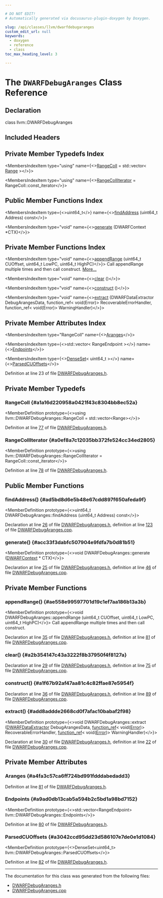 ```yaml
---

# DO NOT EDIT!
# Automatically generated via docusaurus-plugin-doxygen by Doxygen.

slug: /api/classes/llvm/dwarfdebugaranges
custom_edit_url: null
keywords:
  - doxygen
  - reference
  - class
toc_max_heading_level: 3

---
```





# The `DWARFDebugAranges` Class Reference

<DoxygenPage pluginConfig={pluginConfig}>



## Declaration

<CodeBlock>class llvm::DWARFDebugAranges</CodeBlock>

## Included Headers

<IncludesList>
<IncludesListItem
  filePath="llvm/DebugInfo/DWARF/DWARFDebugAranges.h"
  permalink="/docs/api/files/include/include/llvm/include/llvm/debuginfo/include/llvm/debuginfo/dwarf/dwarfdebugaranges-h"
  isLocal="true" />
</IncludesList>

## Private Member Typedefs Index

<MembersIndex>

<MembersIndexItem
  type="using"
  name={<><a href="#a1a16d220958a0421f43c8304bb8ec52a">RangeColl</a> = std::vector&lt; <a href="/docs/api/files/lib/lib/target/lib/target/nvptx/nvvmintrrange-cpp/#a34bd74317e3f04bfc4318c2d1a470877">Range</a> &gt;</>}>
</MembersIndexItem>

<MembersIndexItem
  type="using"
  name={<><a href="#a0ef8a7c12035bb372fe524cc34ed2805">RangeCollIterator</a> = RangeColl::const&#95;iterator</>}>
</MembersIndexItem>

</MembersIndex>

## Public Member Functions Index

<MembersIndex>

<MembersIndexItem
  type={<>uint64&#95;t</>}
  name={<><a href="#ad5bd8d6e5b48e67cdd897f650afeda9f">findAddress</a> (uint64&#95;t Address) const</>}>
</MembersIndexItem>

<MembersIndexItem
  type="void"
  name={<><a href="#acc33f3dabfc507904e9fdfa7b0d81b51">generate</a> (DWARFContext &#42;CTX)</>}>
</MembersIndexItem>

</MembersIndex>

## Private Member Functions Index

<MembersIndex>

<MembersIndexItem
  type="void"
  name={<><a href="#ae558e99597701d19c1ef7aa186b13a3b">appendRange</a> (uint64&#95;t CUOffset, uint64&#95;t LowPC, uint64&#95;t HighPC)</>}>
Call appendRange multiple times and then call construct. <a href="#ae558e99597701d19c1ef7aa186b13a3b">More...</a>
</MembersIndexItem>

<MembersIndexItem
  type="void"
  name={<><a href="#a2b354147c43a3222f8b37950f4f8127a">clear</a> ()</>}>
</MembersIndexItem>

<MembersIndexItem
  type="void"
  name={<><a href="#a1f67b92af47aa81c4c82ffae87e5954f">construct</a> ()</>}>
</MembersIndexItem>

<MembersIndexItem
  type="void"
  name={<><a href="#add8addde2668cd0f7afac10babaf2f98">extract</a> (DWARFDataExtractor DebugArangesData, function&#95;ref&lt; void(Error)&gt; RecoverableErrorHandler, function&#95;ref&lt; void(Error)&gt; WarningHandler)</>}>
</MembersIndexItem>

</MembersIndex>

## Private Member Attributes Index

<MembersIndex>

<MembersIndexItem
  type="RangeColl"
  name={<><a href="#a4fa3c57ca6ff724bd991fdddabedadd3">Aranges</a></>}>
</MembersIndexItem>

<MembersIndexItem
  type={<>std::vector&lt; RangeEndpoint &gt;</>}
  name={<><a href="#a9ad0db13cab5a594b2c5bd1a98bd7152">Endpoints</a></>}>
</MembersIndexItem>

<MembersIndexItem
  type={<><a href="/docs/api/classes/llvm/denseset">DenseSet</a>&lt; uint64&#95;t &gt;</>}
  name={<><a href="#a3042ccd95dd23d586107e7de0e1d1084">ParsedCUOffsets</a></>}>
</MembersIndexItem>

</MembersIndex>


Definition at line 23 of file <a href="/docs/api/files/include/include/llvm/include/llvm/debuginfo/include/llvm/debuginfo/dwarf/dwarfdebugaranges-h">DWARFDebugAranges.h</a>.

<SectionDefinition>

## Private Member Typedefs

### RangeColl {#a1a16d220958a0421f43c8304bb8ec52a}

<MemberDefinition
  prototype={<>using llvm::DWARFDebugAranges::RangeColl =  std::vector&lt;Range&gt;</>}>

Definition at line <a href="/docs/api/files/include/include/llvm/include/llvm/debuginfo/include/llvm/debuginfo/dwarf/dwarfdebugaranges-h/#l00077">77</a> of file <a href="/docs/api/files/include/include/llvm/include/llvm/debuginfo/include/llvm/debuginfo/dwarf/dwarfdebugaranges-h">DWARFDebugAranges.h</a>.
</MemberDefinition>

### RangeCollIterator {#a0ef8a7c12035bb372fe524cc34ed2805}

<MemberDefinition
  prototype={<>using llvm::DWARFDebugAranges::RangeCollIterator =  RangeColl::const&#95;iterator</>}>

Definition at line <a href="/docs/api/files/include/include/llvm/include/llvm/debuginfo/include/llvm/debuginfo/dwarf/dwarfdebugaranges-h/#l00078">78</a> of file <a href="/docs/api/files/include/include/llvm/include/llvm/debuginfo/include/llvm/debuginfo/dwarf/dwarfdebugaranges-h">DWARFDebugAranges.h</a>.
</MemberDefinition>

</SectionDefinition>

<SectionDefinition>

## Public Member Functions

### findAddress() {#ad5bd8d6e5b48e67cdd897f650afeda9f}

<MemberDefinition
  prototype={<>uint64&#95;t DWARFDebugAranges::findAddress (uint64&#95;t Address) const</>}>

Declaration at line <a href="/docs/api/files/include/include/llvm/include/llvm/debuginfo/include/llvm/debuginfo/dwarf/dwarfdebugaranges-h/#l00026">26</a> of file <a href="/docs/api/files/include/include/llvm/include/llvm/debuginfo/include/llvm/debuginfo/dwarf/dwarfdebugaranges-h">DWARFDebugAranges.h</a>, definition at line <a href="/docs/api/files/lib/lib/debuginfo/lib/debuginfo/dwarf/dwarfdebugaranges-cpp/#l00123">123</a> of file <a href="/docs/api/files/lib/lib/debuginfo/lib/debuginfo/dwarf/dwarfdebugaranges-cpp">DWARFDebugAranges.cpp</a>.
</MemberDefinition>

### generate() {#acc33f3dabfc507904e9fdfa7b0d81b51}

<MemberDefinition
  prototype={<>void DWARFDebugAranges::generate (<a href="/docs/api/classes/llvm/dwarfcontext">DWARFContext</a> &#42; CTX)</>}>

Declaration at line <a href="/docs/api/files/include/include/llvm/include/llvm/debuginfo/include/llvm/debuginfo/dwarf/dwarfdebugaranges-h/#l00025">25</a> of file <a href="/docs/api/files/include/include/llvm/include/llvm/debuginfo/include/llvm/debuginfo/dwarf/dwarfdebugaranges-h">DWARFDebugAranges.h</a>, definition at line <a href="/docs/api/files/lib/lib/debuginfo/lib/debuginfo/dwarf/dwarfdebugaranges-cpp/#l00046">46</a> of file <a href="/docs/api/files/lib/lib/debuginfo/lib/debuginfo/dwarf/dwarfdebugaranges-cpp">DWARFDebugAranges.cpp</a>.
</MemberDefinition>

</SectionDefinition>

<SectionDefinition>

## Private Member Functions

### appendRange() {#ae558e99597701d19c1ef7aa186b13a3b}

<MemberDefinition
  prototype={<>void DWARFDebugAranges::appendRange (uint64&#95;t CUOffset, uint64&#95;t LowPC, uint64&#95;t HighPC)</>}>
Call appendRange multiple times and then call construct.

Declaration at line <a href="/docs/api/files/include/include/llvm/include/llvm/debuginfo/include/llvm/debuginfo/dwarf/dwarfdebugaranges-h/#l00035">35</a> of file <a href="/docs/api/files/include/include/llvm/include/llvm/debuginfo/include/llvm/debuginfo/dwarf/dwarfdebugaranges-h">DWARFDebugAranges.h</a>, definition at line <a href="/docs/api/files/lib/lib/debuginfo/lib/debuginfo/dwarf/dwarfdebugaranges-cpp/#l00081">81</a> of file <a href="/docs/api/files/lib/lib/debuginfo/lib/debuginfo/dwarf/dwarfdebugaranges-cpp">DWARFDebugAranges.cpp</a>.
</MemberDefinition>

### clear() {#a2b354147c43a3222f8b37950f4f8127a}

<MemberDefinition
  prototype="void DWARFDebugAranges::clear ()">

Declaration at line <a href="/docs/api/files/include/include/llvm/include/llvm/debuginfo/include/llvm/debuginfo/dwarf/dwarfdebugaranges-h/#l00029">29</a> of file <a href="/docs/api/files/include/include/llvm/include/llvm/debuginfo/include/llvm/debuginfo/dwarf/dwarfdebugaranges-h">DWARFDebugAranges.h</a>, definition at line <a href="/docs/api/files/lib/lib/debuginfo/lib/debuginfo/dwarf/dwarfdebugaranges-cpp/#l00075">75</a> of file <a href="/docs/api/files/lib/lib/debuginfo/lib/debuginfo/dwarf/dwarfdebugaranges-cpp">DWARFDebugAranges.cpp</a>.
</MemberDefinition>

### construct() {#a1f67b92af47aa81c4c82ffae87e5954f}

<MemberDefinition
  prototype="void DWARFDebugAranges::construct ()">

Declaration at line <a href="/docs/api/files/include/include/llvm/include/llvm/debuginfo/include/llvm/debuginfo/dwarf/dwarfdebugaranges-h/#l00036">36</a> of file <a href="/docs/api/files/include/include/llvm/include/llvm/debuginfo/include/llvm/debuginfo/dwarf/dwarfdebugaranges-h">DWARFDebugAranges.h</a>, definition at line <a href="/docs/api/files/lib/lib/debuginfo/lib/debuginfo/dwarf/dwarfdebugaranges-cpp/#l00089">89</a> of file <a href="/docs/api/files/lib/lib/debuginfo/lib/debuginfo/dwarf/dwarfdebugaranges-cpp">DWARFDebugAranges.cpp</a>.
</MemberDefinition>

### extract() {#add8addde2668cd0f7afac10babaf2f98}

<MemberDefinition
  prototype={<>void DWARFDebugAranges::extract (<a href="/docs/api/classes/llvm/dwarfdataextractor">DWARFDataExtractor</a> DebugArangesData, <a href="/docs/api/classes/llvm/function-ref">function&#95;ref</a>&lt; void(<a href="/docs/api/classes/llvm/error">Error</a>)&gt; RecoverableErrorHandler, <a href="/docs/api/classes/llvm/function-ref">function&#95;ref</a>&lt; void(<a href="/docs/api/classes/llvm/error">Error</a>)&gt; WarningHandler)</>}>

Declaration at line <a href="/docs/api/files/include/include/llvm/include/llvm/debuginfo/include/llvm/debuginfo/dwarf/dwarfdebugaranges-h/#l00030">30</a> of file <a href="/docs/api/files/include/include/llvm/include/llvm/debuginfo/include/llvm/debuginfo/dwarf/dwarfdebugaranges-h">DWARFDebugAranges.h</a>, definition at line <a href="/docs/api/files/lib/lib/debuginfo/lib/debuginfo/dwarf/dwarfdebugaranges-cpp/#l00022">22</a> of file <a href="/docs/api/files/lib/lib/debuginfo/lib/debuginfo/dwarf/dwarfdebugaranges-cpp">DWARFDebugAranges.cpp</a>.
</MemberDefinition>

</SectionDefinition>

<SectionDefinition>

## Private Member Attributes

### Aranges {#a4fa3c57ca6ff724bd991fdddabedadd3}

<MemberDefinition
  prototype="RangeColl llvm::DWARFDebugAranges::Aranges">

Definition at line <a href="/docs/api/files/include/include/llvm/include/llvm/debuginfo/include/llvm/debuginfo/dwarf/dwarfdebugaranges-h/#l00081">81</a> of file <a href="/docs/api/files/include/include/llvm/include/llvm/debuginfo/include/llvm/debuginfo/dwarf/dwarfdebugaranges-h">DWARFDebugAranges.h</a>.
</MemberDefinition>

### Endpoints {#a9ad0db13cab5a594b2c5bd1a98bd7152}

<MemberDefinition
  prototype={<>std::vector&lt;RangeEndpoint&gt; llvm::DWARFDebugAranges::Endpoints</>}>

Definition at line <a href="/docs/api/files/include/include/llvm/include/llvm/debuginfo/include/llvm/debuginfo/dwarf/dwarfdebugaranges-h/#l00080">80</a> of file <a href="/docs/api/files/include/include/llvm/include/llvm/debuginfo/include/llvm/debuginfo/dwarf/dwarfdebugaranges-h">DWARFDebugAranges.h</a>.
</MemberDefinition>

### ParsedCUOffsets {#a3042ccd95dd23d586107e7de0e1d1084}

<MemberDefinition
  prototype={<>DenseSet&lt;uint64&#95;t&gt; llvm::DWARFDebugAranges::ParsedCUOffsets</>}>

Definition at line <a href="/docs/api/files/include/include/llvm/include/llvm/debuginfo/include/llvm/debuginfo/dwarf/dwarfdebugaranges-h/#l00082">82</a> of file <a href="/docs/api/files/include/include/llvm/include/llvm/debuginfo/include/llvm/debuginfo/dwarf/dwarfdebugaranges-h">DWARFDebugAranges.h</a>.
</MemberDefinition>

</SectionDefinition>

<hr/>

The documentation for this class was generated from the following files:

<ul>
<li><a href="/docs/api/files/include/include/llvm/include/llvm/debuginfo/include/llvm/debuginfo/dwarf/dwarfdebugaranges-h">DWARFDebugAranges.h</a></li>
<li><a href="/docs/api/files/lib/lib/debuginfo/lib/debuginfo/dwarf/dwarfdebugaranges-cpp">DWARFDebugAranges.cpp</a></li>
</ul>

</DoxygenPage>
